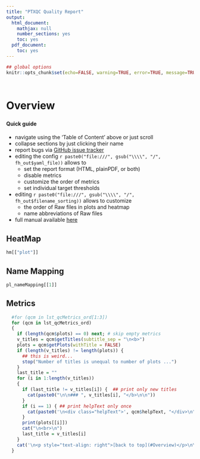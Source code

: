 ```yaml
---
title: "PTXQC Quality Report"
output:
  html_document:
    mathjax: null
    number_sections: yes
    toc: yes
  pdf_document:
    toc: yes
---
```



<!-- the TOC will go here -->


<style type="text/css">
  .content {
  padding: 5px 10px;
  background-color:#fafafa;
  }
  p { padding: 5px 0; }

  .helpText {
    max-width: 600px;
  }
  
</style>

```r
## global options
knitr::opts_chunk$set(echo=FALSE, warning=TRUE, error=TRUE, message=TRUE, fig.width=8)
```

<a name="Overview"></a>

# Overview

**Quick guide**

  - navigate using the 'Table of Content' above or just scroll
  - collapse sections by just clicking their name
  - report bugs via [GitHub issue tracker](https://github.com/cbielow/PTXQC/issues)
  - editing the config `r paste0("file:///", gsub("\\\\", "/", fh_out$yaml_file))` allows to
     - set the report format (HTML, plainPDF, or both)
     - disable metrics
     - customize the order of metrics
     - set individual target thresholds
  - editing `r paste0("file:///", gsub("\\\\", "/", fh_out$filename_sorting))` allows to customize
     - the order of Raw files in plots and heatmap
     - name abbreviations of Raw files
  - full manual available [here](https://github.com/cbielow/PTXQC)

## HeatMap
```r
hm[["plot"]]
```

## Name Mapping
```r
pl_nameMapping[[1]]
```


## Metrics
```r
  #for (qcm in lst_qcMetrics_ord[1:3])
  for (qcm in lst_qcMetrics_ord)
  {
    if (length(qcm$plots) == 0) next; # skip empty metrics
    v_titles = qcm$getTitles(subtitle_sep = "\n<b>")
    plots = qcm$getPlots(withTitle = FALSE)
    if (length(v_titles) != length(plots)) {
      ## this is weird...
      stop("Number of titles is unequal to number of plots ...")
    }
    last_title = ""
    for (i in 1:length(v_titles))
    {
      if (last_title != v_titles[i]) {  ## print only new titles
        cat(paste0("\n\n### ", v_titles[i], "</b>\n\n"))
      }
      if (i == 1) { ## print helpText only once
        cat(paste0('\n<div class="helpText">', qcm$helpText, "</div>\n"))
      }
      print(plots[[i]])
      cat("\n<br>\n")
      last_title = v_titles[i]
    }
    cat('\n<p style="text-align: right">[back to top](#Overview)</p>\n\n')
  }
```



<script type="text/javascript">
jQuery(document).ready(function()
{
  // initially hide the content (todo)
  jQuery(".content").hide();
  
  // enable shortening the report
  jQuery(".section").click(function(event)
  {
    var target = $( event.target );
    // headings are the first item in a <div> which encloses their section
    // so toggling their siblings will just leave the heading visible
    if ( target.is( "h1, h2, h3, h4" ) )
    {
      target.siblings().slideToggle(500);
      event.stopPropagation()
    }
  });
});

</script>








